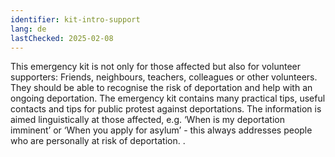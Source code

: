 ```yaml
---
identifier: kit-intro-support
lang: de
lastChecked: 2025-02-08
---
```


This emergency kit is not only for those affected but also for volunteer supporters: Friends, neighbours, teachers, colleagues or other volunteers.
They should be able to recognise the risk of deportation and help with an ongoing deportation.
The emergency kit contains many practical tips, useful contacts and tips for public protest against deportations.
The information is aimed linguistically at those affected, e.g. ‘When is my deportation imminent’ or ‘When you apply for asylum’ - this always addresses people who are personally at risk of deportation.
.